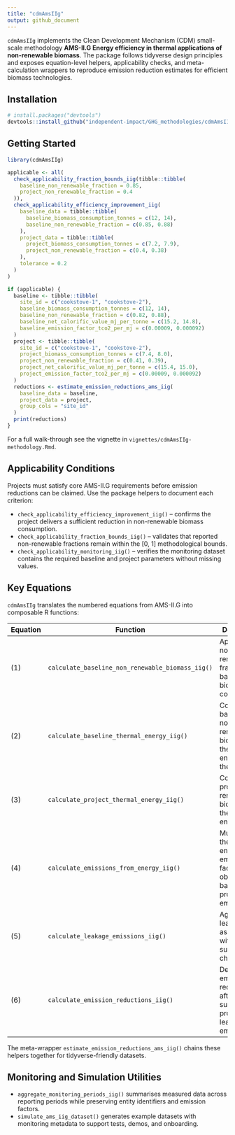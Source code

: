 ```yaml
---
title: "cdmAmsIIg"
output: github_document
---
```


`cdmAmsIIg` implements the Clean Development Mechanism (CDM) small-scale methodology **AMS-II.G Energy efficiency in thermal applications of non-renewable biomass**. The package follows tidyverse design principles and exposes equation-level helpers, applicability checks, and meta-calculation wrappers to reproduce emission reduction estimates for efficient biomass technologies.

## Installation

``` r
# install.packages("devtools")
devtools::install_github("independent-impact/GHG_methodologies/cdmAmsIIg")
```

## Getting Started

``` r
library(cdmAmsIIg)

applicable <- all(
  check_applicability_fraction_bounds_iig(tibble::tibble(
    baseline_non_renewable_fraction = 0.85,
    project_non_renewable_fraction = 0.4
  )),
  check_applicability_efficiency_improvement_iig(
    baseline_data = tibble::tibble(
      baseline_biomass_consumption_tonnes = c(12, 14),
      baseline_non_renewable_fraction = c(0.85, 0.88)
    ),
    project_data = tibble::tibble(
      project_biomass_consumption_tonnes = c(7.2, 7.9),
      project_non_renewable_fraction = c(0.4, 0.38)
    ),
    tolerance = 0.2
  )
)

if (applicable) {
  baseline <- tibble::tibble(
    site_id = c("cookstove-1", "cookstove-2"),
    baseline_biomass_consumption_tonnes = c(12, 14),
    baseline_non_renewable_fraction = c(0.82, 0.88),
    baseline_net_calorific_value_mj_per_tonne = c(15.2, 14.8),
    baseline_emission_factor_tco2_per_mj = c(0.00009, 0.000092)
  )
  project <- tibble::tibble(
    site_id = c("cookstove-1", "cookstove-2"),
    project_biomass_consumption_tonnes = c(7.4, 8.0),
    project_non_renewable_fraction = c(0.41, 0.39),
    project_net_calorific_value_mj_per_tonne = c(15.4, 15.0),
    project_emission_factor_tco2_per_mj = c(0.00009, 0.000092)
  )
  reductions <- estimate_emission_reductions_ams_iig(
    baseline_data = baseline,
    project_data = project,
    group_cols = "site_id"
  )
  print(reductions)
}
```

For a full walk-through see the vignette in `vignettes/cdmAmsIIg-methodology.Rmd`.

## Applicability Conditions

Projects must satisfy core AMS-II.G requirements before emission reductions can be claimed. Use the package helpers to document each criterion:

- `check_applicability_efficiency_improvement_iig()` – confirms the project delivers a sufficient reduction in non-renewable biomass consumption.
- `check_applicability_fraction_bounds_iig()` – validates that reported non-renewable fractions remain within the [0, 1] methodological bounds.
- `check_applicability_monitoring_iig()` – verifies the monitoring dataset contains the required baseline and project parameters without missing values.

## Key Equations

`cdmAmsIIg` translates the numbered equations from AMS-II.G into composable R functions:

| Equation | Function | Description |
|----------|----------|-------------|
| (1) | `calculate_baseline_non_renewable_biomass_iig()` | Applies the non-renewable fraction to baseline biomass consumption. |
| (2) | `calculate_baseline_thermal_energy_iig()` | Converts baseline non-renewable biomass into thermal energy using the NCV. |
| (3) | `calculate_project_thermal_energy_iig()` | Converts project non-renewable biomass into thermal energy. |
| (4) | `calculate_emissions_from_energy_iig()` | Multiplies thermal energy by emission factors to obtain baseline or project emissions. |
| (5) | `calculate_leakage_emissions_iig()` | Aggregates leakage associated with biomass supply chains. |
| (6) | `calculate_emission_reductions_iig()` | Derives emission reductions after subtracting project and leakage emissions. |

The meta-wrapper `estimate_emission_reductions_ams_iig()` chains these helpers together for tidyverse-friendly datasets.

## Monitoring and Simulation Utilities

- `aggregate_monitoring_periods_iig()` summarises measured data across reporting periods while preserving entity identifiers and emission factors.
- `simulate_ams_iig_dataset()` generates example datasets with monitoring metadata to support tests, demos, and onboarding.
